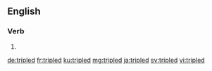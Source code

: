 ==English==

===Verb===
{{head|en|verb form}}

# {{en-past of|triple}}

[[de:tripled]]
[[fr:tripled]]
[[ku:tripled]]
[[mg:tripled]]
[[ja:tripled]]
[[sv:tripled]]
[[vi:tripled]]
